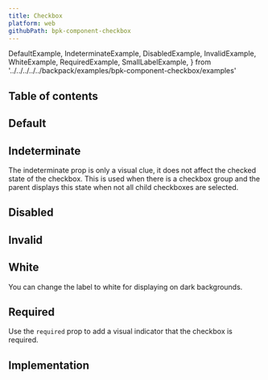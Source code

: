 ```yaml
---
title: Checkbox
platform: web
githubPath: bpk-component-checkbox
---
```




  DefaultExample,
  IndeterminateExample,
  DisabledExample,
  InvalidExample,
  WhiteExample,
  RequiredExample,
  SmallLabelExample,
} from '../../../../../backpack/examples/bpk-component-checkbox/examples'

## Table of contents

## Default

<PresentationBlock>
  <DefaultExample />
</PresentationBlock>

## Indeterminate

The indeterminate prop is only a visual clue, it does not affect the checked state of the checkbox. This is used when there is a checkbox group and the parent displays this state when not all child checkboxes are selected.

<PresentationBlock>
  <IndeterminateExample />
</PresentationBlock>

## Disabled

<PresentationBlock>
  <DisabledExample />
</PresentationBlock>

## Invalid

<PresentationBlock>
  <InvalidExample />
</PresentationBlock>

## White

You can change the label to white for displaying on dark backgrounds.

<PresentationBlock darkBackground>
  <WhiteExample />
</PresentationBlock>

## Required

Use the `required` prop to add a visual indicator that the checkbox is required.

<PresentationBlock>
  <RequiredExample />
</PresentationBlock>

## Implementation

<Readme />
